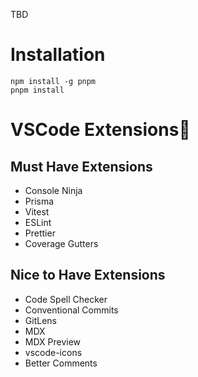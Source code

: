 TBD

# Installation

```
npm install -g pnpm
pnpm install
```

# VSCode Extensions🧩

## Must Have Extensions

- Console Ninja
- Prisma
- Vitest
- ESLint
- Prettier
- Coverage Gutters

## Nice to Have Extensions

- Code Spell Checker
- Conventional Commits
- GitLens
- MDX
- MDX Preview
- vscode-icons
- Better Comments
